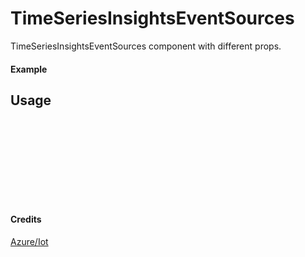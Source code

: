 
<Meta of={TimeSeriesInsightsEventSources} title="Azure/Iot/TimeSeriesInsightsEventSources" />

# TimeSeriesInsightsEventSources

TimeSeriesInsightsEventSources component with different props.

#### Example

<Canvas of={TimeSeriesInsightsEventSources.Primary} />

## Usage

```ts
import { TimeSeriesInsightsEventSources } from "yadl-ui";

const Example = () => {
  return (
      <TimeSeriesInsightsEventSources />
  );
};

export default Example;
```

#### Credits
[Azure/Iot](https://learn.microsoft.com/en-us/azure/architecture/icons/)
